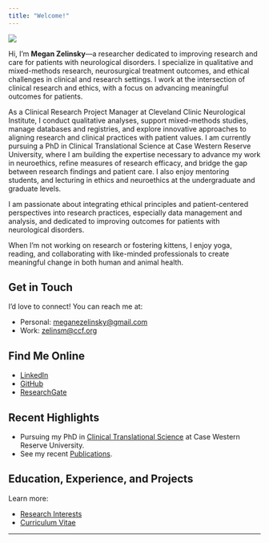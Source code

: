 ```yaml
---
title: "Welcome!"
---
```


![](images/circle-headshot.png){.circle-photo}

Hi, I’m **Megan Zelinsky**—a researcher dedicated to improving research and care for patients with neurological disorders. I specialize in qualitative and mixed-methods research, neurosurgical treatment outcomes, and ethical challenges in clinical and research settings. I work at the intersection of clinical research and ethics, with a focus on advancing meaningful outcomes for patients.

As a Clinical Research Project Manager at Cleveland Clinic Neurological Institute, I conduct qualitative analyses, support mixed-methods studies, manage databases and registries, and explore innovative approaches to aligning research and clinical practices with patient values. I am currently pursuing a PhD in Clinical Translational Science at Case Western Reserve University, where I am building the expertise necessary to advance my work in neuroethics, refine measures of research efficacy, and bridge the gap between research findings and patient care. I also enjoy mentoring students, and lecturing in ethics and neuroethics at the undergraduate and graduate levels.

I am passionate about integrating ethical principles and patient-centered perspectives into research practices, especially data management and analysis, and dedicated to improving outcomes for patients with neurological disorders.

When I’m not working on research or fostering kittens, I enjoy yoga, reading, and collaborating with like-minded professionals to create meaningful change in both human and animal health.

## Get in Touch

I’d love to connect! You can reach me at:

-   Personal: [meganezelinsky\@gmail.com](mailto:meganezelinsky@gmail.com)
-   Work: [zelinsm\@ccf.org](mailto:zelinsm@ccf.org)

## Find Me Online

-   [LinkedIn](https://www.linkedin.com/in/megan-zelinsky-0468321b5/)
-   [GitHub](https://github.com/zelinsm)
-   [ResearchGate](https://www.researchgate.net/profile/Megan-Zelinsky-3)

## Recent Highlights

-   Pursuing my PhD in [Clinical Translational Science](https://case.edu/medicine/pqhs/education/clinical-and-translational-science/phd-clinical-translational-science-cts) at Case Western Reserve University.
-   See my recent [Publications](publications.qmd).

## Education, Experience, and Projects

Learn more:

-   [Research Interests](research.qmd)
-   [Curriculum Vitae](cv.qmd)

------------------------------------------------------------------------
